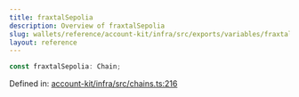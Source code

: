 ```yaml
---
title: fraxtalSepolia
description: Overview of fraxtalSepolia
slug: wallets/reference/account-kit/infra/src/exports/variables/fraxtalSepolia
layout: reference
---
```


```ts
const fraxtalSepolia: Chain;
```

Defined in: [account-kit/infra/src/chains.ts:216](https://github.com/alchemyplatform/aa-sdk/blob/5b9429f0f16dcd4ff822527b8de589e19e88faa7/account-kit/infra/src/chains.ts#L216)
